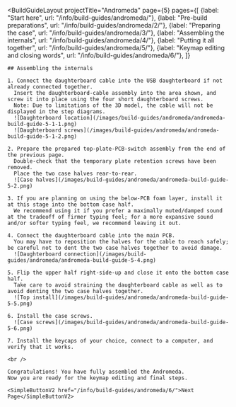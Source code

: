 ---
---


<BuildGuideLayout 
	projectTitle="Andromeda"
  page={5}
  pages={[
    {label: "Start here", url: "/info/build-guides/andromeda/"},
    {label: "Pre-build preparations", url: "/info/build-guides/andromeda/2/"},
    {label: "Preparing the case", url: "/info/build-guides/andromeda/3/"},
    {label: "Assembling the internals", url: "/info/build-guides/andromeda/4/"},
    {label: "Putting it all together", url: "/info/build-guides/andromeda/5/"},
    {label: "Keymap editing and closing words", url: "/info/build-guides/andromeda/6/"},
  ]}
>

  <AltMarkdownRenderer>

    ## Assembling the internals

    1. Connect the daughterboard cable into the USB daughterboard if not already connected together.  
      Insert the daughterboard-cable assembly into the area shown, and screw it into place using the four short daughterboard screws.  
      Note: Due to limitations of the 3D model, the cable will not be displayed in the step diagrams.
      ![Daughterboard location](/images/build-guides/andromeda/andromeda-build-guide-5-1-1.png)
      ![Daughterboard screws](/images/build-guides/andromeda/andromeda-build-guide-5-1-2.png)

    2. Prepare the prepared top-plate-PCB-switch assembly from the end of the previous page.  
      Double-check that the temporary plate retention screws have been removed.  
      Place the two case halves rear-to-rear.
      ![Case halves](/images/build-guides/andromeda/andromeda-build-guide-5-2.png)

    3. If you are planning on using the below-PCB foam layer, install it at this stage into the bottom case half.  
      We recommend using it if you prefer a maximally muted/damped sound at the tradeoff of firmer typing feel; for a more expansive sound and/or softer typing feel, we recommend leaving it out.

    4. Connect the daughterboard cable into the main PCB.  
      You may have to reposition the halves for the cable to reach safely; be careful not to dent the two case halves together to avoid damage.
      ![Daughterboard connection](/images/build-guides/andromeda/andromeda-build-guide-5-4.png)

    5. Flip the upper half right-side-up and close it onto the bottom case half.
      Take care to avoid straining the daughterboard cable as well as to avoid denting the two case halves together.
      ![Top install](/images/build-guides/andromeda/andromeda-build-guide-5-5.png)

    6. Install the case screws.
      ![Case screws](/images/build-guides/andromeda/andromeda-build-guide-5-6.png)

    7. Install the keycaps of your choice, connect to a computer, and verify that it works.

    <br />
    
    Congratulations! You have fully assembled the Andromeda.  
    Now you are ready for the keymap editing and final steps.

    <SimpleButtonV2 href="/info/build-guides/andromeda/6/">Next Page</SimpleButtonV2>
    
    
  </AltMarkdownRenderer>
			
</BuildGuideLayout>


